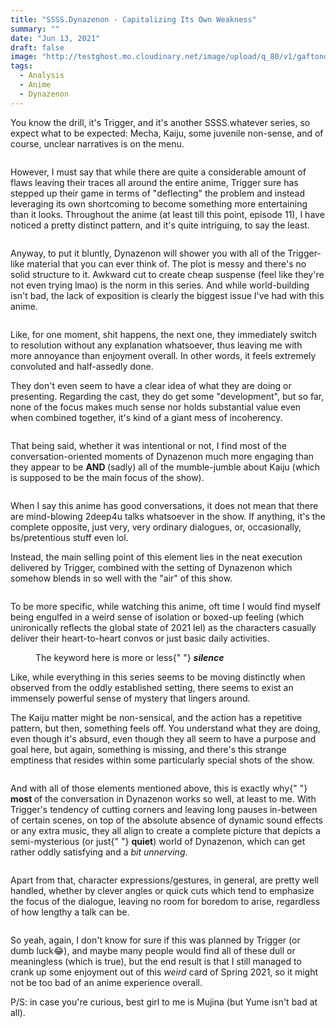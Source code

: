 ```yaml
---
title: "SSSS.Dynazenon - Capitalizing Its Own Weakness"
summary: ""
date: "Jun 13, 2021"
draft: false
image: "http://testghost.mo.cloudinary.net/image/upload/q_80/v1/gaftonosh/2021/10/2021-05-16-01_19_37-Greenshot-1.webp"
tags:
  - Analysis
  - Anime
  - Dynazenon
---
```


<div className="richtext pb-8">
  <p>
    You know the drill, it's Trigger, and it's another SSSS.whatever series, so
    expect what to be expected: Mecha, Kaiju, some juvenile non-sense, and of
    course, unclear narratives is on the menu.
  </p>
  <figure className="kg-card kg-width-wide kg-image-card">
    <img
      src="http://testghost.mo.cloudinary.net/image/upload/q_80/v1/gaftonosh/2021/10/2021-06-05-22_33_54-Greenshot.webp"
      alt=""
      height={1080}
      loading="lazy"
      width={1920}
      className="kg-image hoverZoomLink"
    />
  </figure>
  <p>
    However, I must say that while there are quite a considerable amount of
    flaws leaving their traces all around the entire anime, Trigger sure has
    stepped up their game in terms of "deflecting" the problem and instead
    leveraging its own shortcoming to become something more entertaining than it
    looks. Throughout the anime (at least till this point, episode 11), I have
    noticed a pretty distinct pattern, and it's quite intriguing, to say the
    least.
  </p>
  <figure className="kg-card kg-width-wide kg-image-card">
    <img
      src="http://testghost.mo.cloudinary.net/image/upload/q_80/v1/gaftonosh/2021/10/2021-05-16-01_02_26-Greenshot.webp"
      alt=""
      height={1080}
      loading="lazy"
      width={1920}
      className="kg-image hoverZoomLink"
    />
  </figure>
  <p>
    Anyway, to put it bluntly, Dynazenon will shower you with all of the
    Trigger-like material that you can ever think of. The plot is messy and
    there's no solid structure to it. Awkward cut to create cheap suspense (feel
    like they're not even trying lmao) is the norm in this series. And while
    world-building isn't bad, the lack of exposition is clearly the biggest
    issue I've had with this anime.
  </p>
  <figure className="kg-card kg-width-wide kg-image-card">
    <img
      src="http://testghost.mo.cloudinary.net/image/upload/q_80/v1/gaftonosh/2021/10/2021-05-29-01_24_51-Greenshot.webp"
      alt=""
      height={1080}
      loading="lazy"
      width={1920}
      className="kg-image hoverZoomLink"
    />
  </figure>
  <p>
    Like, for one moment, shit happens, the next one, they immediately switch to
    resolution without any explanation whatsoever, thus leaving me with more
    annoyance than enjoyment overall. In other words, it feels extremely
    convoluted and half-assedly done.
  </p>
  <p>
    They don't even seem to have a clear idea of what they are doing or
    presenting. Regarding the cast, they do get some "development", but so far,
    none of the focus makes much sense nor holds substantial value even when
    combined together, it's kind of a giant mess of incoherency.
  </p>
  <figure className="kg-card kg-width-wide kg-gallery-card">
    <div className="kg-gallery-container">
      <div className="kg-gallery-row">
        <div className="kg-gallery-image">
          <img
            src="http://testghost.mo.cloudinary.net/image/upload/q_80/v1/gaftonosh/2021/10/2021-06-05-22_39_15-Greenshot.webp"
            alt=""
            height={1080}
            loading="lazy"
            width={1920}
            className="hoverZoomLink"
          />
        </div>
        <div className="kg-gallery-image">
          <img
            src="http://testghost.mo.cloudinary.net/image/upload/q_80/v1/gaftonosh/2021/10/2021-06-05-22_43_58-Greenshot.webp"
            alt=""
            height={1080}
            loading="lazy"
            width={1920}
            className="hoverZoomLink"
          />
        </div>
      </div>
    </div>
  </figure>
  <p>
    That being said, whether it was intentional or not, I find most of the
    conversation-oriented moments of Dynazenon much more engaging than they
    appear to be <strong>AND </strong>(sadly) all of the mumble-jumble about
    Kaiju (which is supposed to be the main focus of the show).
  </p>
  <figure className="kg-card kg-width-wide kg-image-card">
    <img
      src="http://testghost.mo.cloudinary.net/image/upload/q_80/v1/gaftonosh/2021/10/2021-05-16-00_45_08-Greenshot.webp"
      alt=""
      height={1080}
      loading="lazy"
      width={1920}
      className="kg-image hoverZoomLink"
    />
  </figure>
  <p>
    When I say this anime has good conversations, it does not mean that there
    are mind-blowing 2deep4u talks whatsoever in the show. If anything, it's the
    complete opposite, just very, very ordinary dialogues, or, occasionally,
    bs/pretentious stuff even lol.
  </p>
  <p>
    Instead, the main selling point of this element lies in the neat execution
    delivered by Trigger, combined with the setting of Dynazenon which somehow
    blends in so well with the "air" of this show.
  </p>
  <figure className="kg-card kg-width-wide kg-image-card">
    <img
      src="http://testghost.mo.cloudinary.net/image/upload/q_80/v1/gaftonosh/2021/10/2021-05-15-23_24_39-Greenshot-2.webp"
      alt=""
      height={1080}
      loading="lazy"
      width={1920}
      className="kg-image hoverZoomLink"
    />
  </figure>
  <p>
    To be more specific, while watching this anime, oft time I would find myself
    being engulfed in a weird sense of isolation or boxed-up feeling (which
    unironically reflects the global state of 2021 lel) as the characters
    casually deliver their heart-to-heart convos or just basic daily activities.
  </p>
  <figure className="kg-card kg-width-wide kg-gallery-card kg-card-hascaption">
    <div className="kg-gallery-container">
      <div className="kg-gallery-row">
        <div className="kg-gallery-image">
          <img
            src="http://testghost.mo.cloudinary.net/image/upload/q_80/v1/gaftonosh/2021/10/2021-05-15-23_54_46-Greenshot-1.webp"
            alt=""
            height={1080}
            loading="lazy"
            width={1920}
            className="hoverZoomLink"
          />
        </div>
        <div className="kg-gallery-image">
          <img
            src="http://testghost.mo.cloudinary.net/image/upload/q_80/v1/gaftonosh/2021/10/2021-05-16-01_21_41-Greenshot.webp"
            alt=""
            height={1080}
            loading="lazy"
            width={1920}
            className="hoverZoomLink"
          />
        </div>
      </div>
      <div className="kg-gallery-row">
        <div className="kg-gallery-image">
          <img
            src="http://testghost.mo.cloudinary.net/image/upload/q_80/v1/gaftonosh/2021/10/2021-05-16-00_51_51-Greenshot.webp"
            alt=""
            height={1080}
            loading="lazy"
            width={1920}
            className="hoverZoomLink"
          />
        </div>
        <div className="kg-gallery-image">
          <img
            src="http://testghost.mo.cloudinary.net/image/upload/q_80/v1/gaftonosh/2021/10/2021-05-22-22_58_00-Greenshot.webp"
            alt=""
            height={1080}
            loading="lazy"
            width={1920}
            className="hoverZoomLink"
          />
        </div>
      </div>
    </div>
    <figcaption>
      The keyword here is more or less{" "}
      <strong>
        <em>silence</em>
      </strong>
    </figcaption>
  </figure>
  <p>
    Like, while everything in this series seems to be moving distinctly when
    observed from the oddly established setting, there seems to exist an
    immensely powerful sense of mystery that lingers around.
  </p>
  <p>
    The Kaiju matter might be non-sensical, and the action has a repetitive
    pattern, but then, something feels off. You understand what they are doing,
    even though it's absurd, even though they all seem to have a purpose and
    goal here, but again, something is missing, and there's this strange
    emptiness that resides within some particularly special shots of the show.
  </p>
  <figure className="kg-card kg-width-wide kg-image-card">
    <img
      src="http://testghost.mo.cloudinary.net/image/upload/q_80/v1/gaftonosh/2021/10/2021-05-16-01_02_03-Greenshot.webp"
      alt=""
      height={1080}
      loading="lazy"
      width={1920}
      className="kg-image hoverZoomLink"
    />
  </figure>
  <p>
    And with all of those elements mentioned above, this is exactly why{" "}
    <strong>most </strong>of the conversation in Dynazenon works so well, at
    least to me. With Trigger's tendency of cutting corners and leaving long
    pauses in-between of certain scenes, on top of the absolute absence of
    dynamic sound effects or any extra music, they all align to create a
    complete picture that depicts a semi-mysterious (or just{" "}
    <strong>quiet</strong>) world of Dynazenon, which can get rather oddly
    satisfying and a <em>bit unnerving</em>.
  </p>
  <figure className="kg-card kg-width-wide kg-image-card">
    <img
      src="http://testghost.mo.cloudinary.net/image/upload/q_80/v1/gaftonosh/2021/10/ssss-dyna-analysisNet-Directing.webp"
      alt=""
      height={813}
      loading="lazy"
      width={2000}
      className="kg-image hoverZoomLink"
    />
  </figure>
  <p>
    Apart from that, character expressions/gestures, in general, are pretty well
    handled, whether by clever angles or quick cuts which tend to emphasize the
    focus of the dialogue, leaving no room for boredom to arise, regardless of
    how lengthy a talk can be.
  </p>
  <figure className="kg-card kg-width-wide kg-gallery-card">
    <div className="kg-gallery-container">
      <div className="kg-gallery-row">
        <div className="kg-gallery-image">
          <img
            src="http://testghost.mo.cloudinary.net/image/upload/q_80/v1/gaftonosh/2021/10/2021-05-16-00_03_01-Greenshot.webp"
            alt=""
            height={1080}
            loading="lazy"
            width={1920}
            className="hoverZoomLink"
          />
        </div>
        <div className="kg-gallery-image">
          <img
            src="http://testghost.mo.cloudinary.net/image/upload/q_80/v1/gaftonosh/2021/10/2021-05-16-01_19_37-Greenshot-1.webp"
            alt=""
            height={1080}
            loading="lazy"
            width={1920}
            className="hoverZoomLink"
          />
        </div>
        <div className="kg-gallery-image">
          <img
            src="http://testghost.mo.cloudinary.net/image/upload/q_80/v1/gaftonosh/2021/10/2021-05-16-01_02_46-Greenshot.webp"
            alt=""
            height={1080}
            loading="lazy"
            width={1920}
            className="hoverZoomLink"
          />
        </div>
      </div>
    </div>
  </figure>
  <p>
    So yeah, again, I don't know for sure if this was planned by Trigger (or
    dumb luck😂), and maybe many people would find all of these dull or
    meaningless (which is true), but the end result is that I still managed to
    crank up some enjoyment out of this <em>weird </em>card of Spring 2021, so
    it might not be too bad of an anime experience overall.
  </p>
  <p>
    P/S: in case you're curious, best girl to me is Mujina (but Yume isn't bad
    at all).
  </p>
</div>

